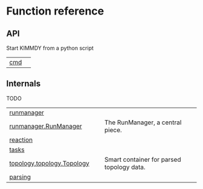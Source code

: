 # Function reference

## API

Start KIMMDY from a python script

| | |
| --- | --- |
| [cmd](cmd.qmd#kimmdy.cmd) |  |

## Internals

TODO

| | |
| --- | --- |
| [runmanager](runmanager.qmd#kimmdy.runmanager) |  |
| [runmanager.RunManager](runmanager.RunManager.qmd#kimmdy.runmanager.RunManager) | The RunManager, a central piece. |
| [reaction](reaction.qmd#kimmdy.reaction) |  |
| [tasks](tasks.qmd#kimmdy.tasks) |  |
| [topology.topology.Topology](topology.topology.Topology.qmd#kimmdy.topology.topology.Topology) | Smart container for parsed topology data. |
| [parsing](parsing.qmd#kimmdy.parsing) |  |